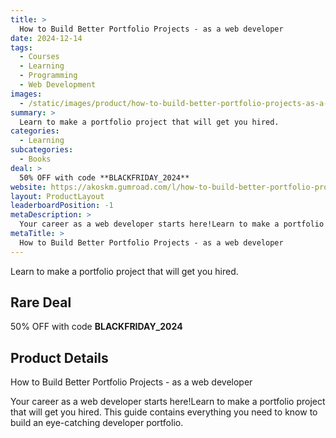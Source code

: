 ```yaml
---
title: >
  How to Build Better Portfolio Projects - as a web developer
date: 2024-12-14
tags:
  - Courses
  - Learning
  - Programming
  - Web Development
images:
  - /static/images/product/how-to-build-better-portfolio-projects-as-a-web-developer/og-image.png
summary: >
  Learn to make a portfolio project that will get you hired.
categories:
  - Learning
subcategories:
  - Books
deal: >
  50% OFF with code **BLACKFRIDAY_2024**
website: https://akoskm.gumroad.com/l/how-to-build-better-portfolio-projects/BLACKFRIDAY_2024
layout: ProductLayout
leaderboardPosition: -1
metaDescription: >
  Your career as a web developer starts here!Learn to make a portfolio project that will get you hired. This guide contains everything you need to know to build an eye-catching developer portfolio.
metaTitle: >
  How to Build Better Portfolio Projects - as a web developer
---
```

Learn to make a portfolio project that will get you hired.

## Rare Deal

50% OFF with code **BLACKFRIDAY_2024**

## Product Details

How to Build Better Portfolio Projects - as a web developer

Your career as a web developer starts here!Learn to make a portfolio project that will get you hired. This guide contains everything you need to know to build an eye-catching developer portfolio.
